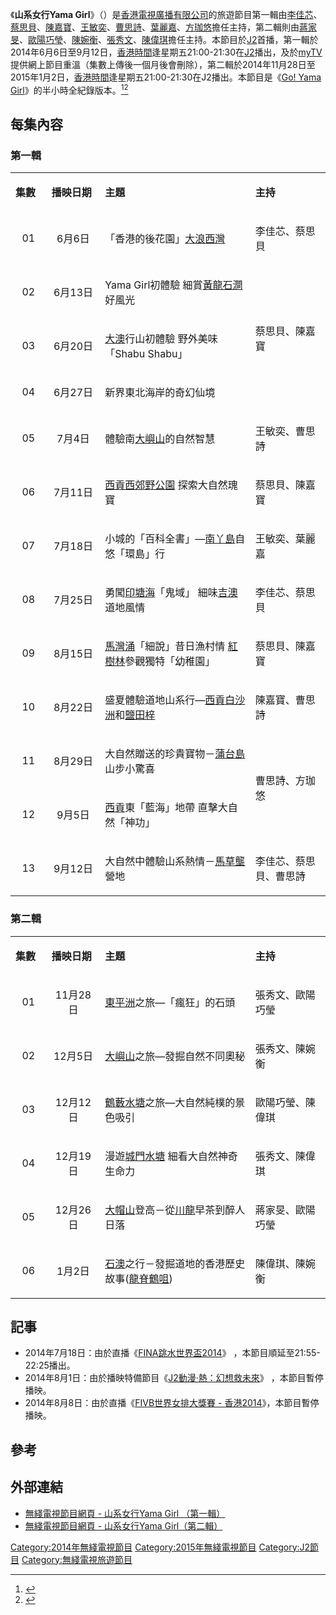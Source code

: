 {{無綫節目
| 中文節目名=山系女行Yama Girl
| 英文節目名={{lang|en|Girls Go Hiking}}
| 圖片=[[File:TVB_Girls_Go_Hiking.jpg|300px]]
| J2首播日期=第一輯：2014年6月6日－2014年9月12日<br/>第二輯：2014年11月28日－2015年1月2日
| J2首播時間=逢星期五 21:00-21:30<br/>7月18日 21:55-22:25<br/>8月1日及8月8日 暫停播映 
| 監製=第一輯：[[吳繼業|吳繼業]]<br/>第二輯：[[張志明_(監製)|張志明]]
| 編審=第一輯：[[張麗思|張麗思]]、[[鄧穎忻|鄧穎忻]]<br/>第二輯：[[黃錦強|黃錦強]]
| 編導=[[蘇德華|蘇德華]]、[[伍佩泯|伍佩泯]]
| 集數=第一輯：13<br>第二輯：6
| 每集長=30分鐘（連廣告）
| 類型=旅遊
| 地區={{HKG}}
| 外景={{HKG}}
| 製作公司=[[香港|香港]][[電視廣播有限公司|電視廣播有限公司]]
| 旁白=
| 主持=第一輯：<br/>[[李佳芯|李佳芯]]、[[蔡思貝|蔡思貝]]、[[陳嘉寶|陳嘉寶]]、[[王敏奕|王敏奕]]、<br/>[[曹思詩|曹思詩]]、[[葉麗嘉|葉麗嘉]]、[[方珈悠|方珈悠]]<br/>第二輯：<br/>[[蔣家旻|蔣家旻]]、[[陳婉衡|陳婉衡]]、[[張秀文|張秀文]]、[[陳偉琪|陳偉琪]]、<br/>[[歐陽巧瑩|歐陽巧瑩]]
| 相關節目=[[Go!_Yama_Girl|Go! Yama Girl]]
| 網頁=http://programme.tvb.com/lifestyle/girlsgohiking
}}

《'''山系女行Yama Girl'''》（{{lang-en|'''Girls Go Hiking'''}}）是[[香港|香港]][[電視廣播有限公司|電視廣播有限公司]]的旅遊節目第一輯由[[李佳芯|李佳芯]]、[[蔡思貝|蔡思貝]]、[[陳嘉寶|陳嘉寶]]、[[王敏奕|王敏奕]]、[[曹思詩|曹思詩]]、[[葉麗嘉|葉麗嘉]]、[[方珈悠|方珈悠]]擔任主持，第二輯則由[[蔣家旻|蔣家旻]]、[[歐陽巧瑩|歐陽巧瑩]]、[[陳婉衡|陳婉衡]]、[[張秀文|張秀文]]、[[陳偉琪|陳偉琪]]擔任主持。本節目於[[J2|J2]]首播，第一輯於2014年6月6日至9月12日，[[香港時間|香港時間]]逢星期五21:00-21:30在[[J2|J2]]播出，及於[[myTV|myTV]]提供網上節目重溫（集數上傳後一個月後會刪除），第二輯於2014年11月28日至2015年1月2日，[[香港時間|香港時間]]逢星期五21:00-21:30在J2播出。本節目是《[[Go!_Yama_Girl|Go! Yama Girl]]》的半小時全紀錄版本。<ref>{{Cite web |url=http://news.singtao.ca/toronto/2014-06-04/entertainment1401859003d5082363.html |title=陳嘉寶認拍拖最愛黐男友 |access-date=2018-04-10 |archive-url=https://web.archive.org/web/20180410201746/http://news.singtao.ca/toronto/2014-06-04/entertainment1401859003d5082363.html |archive-date=2018-04-10 |dead-url=yes }}</ref><ref>{{Cite web |url=http://the-sun.on.cc/cnt/lifestyle/20140702/00484_001.html |title=蔡思貝音樂解憂 |accessdate=2018-04-10 |archive-date=2014-07-07 |archive-url=https://web.archive.org/web/20140707141010/http://www.the-sun.on.cc/cnt/lifestyle/20140702/00484_001.html |dead-url=no }}</ref>

==每集內容==
===第一輯===
{|class="wikitable" style="width:60%; font-size: 14px;"
|- style="background:cornflowerblue; color:white" align=center
|style="width:3%"|'''集數'''||style="width:7%"|'''播映日期'''||style="width:20%"|'''主題'''||style="width:10%"|'''主持'''
|-
|align=center| 01 ||align=center| 6月6日 ||「香港的後花園」[[大浪西灣|大浪西灣]]||李佳芯、蔡思貝
|-
|align=center| 02 ||align=center| 6月13日 ||Yama Girl初體驗 細賞[[黃龍石澗|黃龍石澗]]好風光||rowspan="3"|蔡思貝、陳嘉寶
|-
|align=center| 03 ||align=center| 6月20日 ||[[大澳|大澳]]行山初體驗 野外美味「Shabu Shabu」
|-
|align=center| 04 ||align=center| 6月27日 ||新界東北海岸的奇幻仙境 
|-
|align=center| 05 ||align=center| 7月4日 ||體驗南[[大嶼山|大嶼山]]的自然智慧||王敏奕、曹思詩
|-
|align=center| 06 ||align=center| 7月11日 ||[[西貢西郊野公園|西貢西郊野公園]] 探索大自然瑰寶||蔡思貝、陳嘉寶
|-
|align=center| 07 ||align=center| 7月18日 ||小城的「百科全書」—[[南丫島|南丫島]]自悠「環島」行||王敏奕、葉麗嘉
|-
|align=center| 08 ||align=center| 7月25日 ||勇闖[[印塘海|印塘海]]「鬼域」 細味[[吉澳|吉澳]]道地風情||李佳芯、蔡思貝
|-
|align=center| 09 ||align=center| 8月15日 ||[[馬灣涌|馬灣涌]]「細說」昔日漁村情 [[紅樹林|紅樹林]]參觀獨特「幼稚園」||蔡思貝、陳嘉寶
|-
|align=center| 10 ||align=center| 8月22日 ||盛夏體驗道地山系行—[[西貢區|西貢]][[白沙洲|白沙洲]]和[[鹽田梓|鹽田梓]]||陳嘉寶、曹思詩
|-
|align=center| 11 ||align=center| 8月29日 ||大自然贈送的珍貴寶物－[[蒲台島|蒲台島]]山步小驚喜||rowspan="2"|曹思詩、方珈悠
|-
|align=center| 12 ||align=center| 9月5日 ||[[西貢區|西貢]]東「藍海」地帶 直擊大自然「神功」                   
|-
|align=center| 13 ||align=center| 9月12日 ||大自然中體驗山系熱情－[[馬草壟|馬草壟]]營地||rowspan="1"|李佳芯、蔡思貝、曹思詩
|}

===第二輯===
{|class="wikitable" style="width:60%; font-size: 14px;"
|- style="background:cornflowerblue; color:white" align=center
|style="width:3%"|'''集數'''||style="width:7%"|'''播映日期'''||style="width:20%"|'''主題'''||style="width:10%"|'''主持'''
|-
|align=center| 01 ||align=center| 11月28日 ||[[東平洲|東平洲]]之旅—「瘋狂」的石頭||張秀文、歐陽巧瑩
|-
|align=center| 02 ||align=center| 12月5日 ||[[大嶼山|大嶼山]]之旅—發掘自然不同奧秘||張秀文、陳婉衡
|-
|align=center| 03 ||align=center| 12月12日 ||[[鶴藪水塘|鶴藪水塘]]之旅—大自然純樸的景色吸引||歐陽巧瑩、陳偉琪
|-
|align=center| 04 ||align=center| 12月19日 ||漫遊[[城門水塘|城門水塘]] 細看大自然神奇生命力||張秀文、陳偉琪
|-
|align=center| 05 ||align=center| 12月26日 ||[[大帽山|大帽山]]登高－從[[川龍|川龍]]早茶到醉人日落||蔣家旻、歐陽巧瑩
|-
|align=center| 06 ||align=center| 1月2日 ||[[石澳|石澳]]之行－發掘道地的香港歷史故事([[龍脊|龍脊]][[鶴咀|鶴咀]])||陳偉琪、陳婉衡
|}

==記事==
*2014年7月18日：由於直播《[[2014年跳水世界盃|FINA跳水世界盃2014]]》 ，本節目順延至21:55-22:25播出。
*2014年8月1日：由於播映特備節目《[[J2動漫熱|J2動漫·熱：幻想救未來]]》 ，本節目暫停播映。
*2014年8月8日：由於直播《[[2014年世界女排大獎賽|FIVB世界女排大獎賽 - 香港2014]]》，本節目暫停播映。

==參考==
{{reflist}}

==外部連結==
* [http://programme.tvb.com/lifestyle/girlsgohiking  無綫電視節目網頁 - 山系女行Yama Girl （第一輯）] {{Wayback|url=http://programme.tvb.com/lifestyle/girlsgohiking |date=20140701000828 }}
* [http://programme.tvb.com/lifestyle/girlsgohiking2 無綫電視節目網頁 - 山系女行Yama Girl（第二輯）] {{Wayback|url=http://programme.tvb.com/lifestyle/girlsgohiking2 |date=20151030021147 }}

{{電視節目的變遷
|電視台={{HK}}[[無綫電視|無綫電視]][[J2|J2]]
|播放檔次=星期五 21:00-21:30 時段
|節目名稱=山系女行Yama Girl<br/>（第一輯）<br/>（2014.06.06 -2014.09.12）
|上一節目=[[自由發揮旅行團|自由發揮旅行團]]<br/>（2014.03.07 - 2014.05.30）<br/><small>（20:30-21:30）</small>
|下一節目=[[巨工廠|巨工廠]]<br/>（第1-8集）<br/>（2014.09.19 - 2014.11.21）
}}
{{電視節目的變遷
|電視台={{HK}} [[無綫電視|無綫電視]][[J2|J2]]
|播放檔次=星期五 21:00-21:30 時段
|節目名稱=山系女行Yama Girl<br/>（第二輯）<br/>（2014.11.28 - 2015.01.02）
|上一節目=[[巨工廠|巨工廠]]<br/>（第1-8集）<br/>（2014.09.19 - 2014.11.21）
|下一節目=[[巨工廠|巨工廠]]<br/>（第9-10集）<br/>（2015.01.09 - 2015.01.16）
}}

{{電視節目的變遷
|電視台={{HKG}} [[無綫電視|無綫電視]][[翡翠台|翡翠台]]
|播放檔次=星期六 14:20-15:20（每次播映兩集）<br>3月21日 14:50-15:20（只播映一集）<br>3月28日暫停播映
|節目名稱=山系女行Yama Girl<br>（第一輯）<br>（2020年2月29日－2020年4月11日）
|上一節目=[[Do姐去Shopping|Do姐去Shopping]]<br>（2019年12月28日－2020年2月22日）
|下一節目=山系女行Yama Girl<br/>（第二輯）<br>（2020年4月18日－2020年5月2日）
}}

{{電視節目的變遷
|電視台={{HKG}} [[無綫電視|無綫電視]][[翡翠台|翡翠台]]
|播放檔次=星期六 14:20-15:20（每次播映兩集）
|節目名稱=山系女行Yama Girl<br/>（第二輯）<br>（2020年4月18日－2020年5月2日）
|上一節目=山系女行Yama Girl<br/>（第一輯）<br>（2020年2月29日－2020年4月11日）
|下一節目=[[小岛怡情_(节目)|小島怡情]]<br/>（2020年5月9日－2020年5月23日）
}}

[[Category:2014年無綫電視節目|Category:2014年無綫電視節目]]
[[Category:2015年無綫電視節目|Category:2015年無綫電視節目]]
[[Category:J2節目|Category:J2節目]]
[[Category:無綫電視旅遊節目|Category:無綫電視旅遊節目]]
